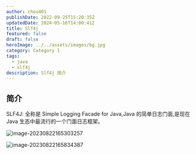 ```yaml
---
author: chou401
publishDate: 2022-09-25T15:20:35Z
updatedDate: 2024-05-16T14:00:41Z
title: Slf4j
featured: false
draft: false
heroImage: ../../assets/images/bg.jpg
category: Category 1
tags:
  - java
  - slf4j
description: Slf4j 简介
---
```


## 简介

SLF4J: 全称是 Simple Logging Facade for Java,Java 的简单日志门面,是现在 Java 生态中最流行的一个门面日志框架。

![image-20230822165303257](https://cdn.jsdelivr.net/gh/chou401/pic-md@main//img/202402281130411.png)

![image-20230822165834387](https://cdn.jsdelivr.net/gh/chou401/pic-md@main//img/202402281130813.png)
